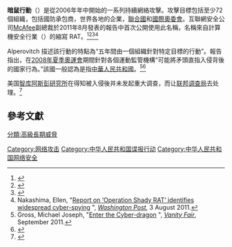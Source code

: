 '''暗鼠行動'''（{{lang-en|Operation Shady RAT}}）是從2006年年中開始的一系列持續網絡攻擊。攻擊目標包括至少72個組織，包括國防承包商，世界各地的企業，[[聯合國|聯合國]]和[[國際奧委會|國際奧委會]]。互聯網安全公司[[McAfee|McAfee]]副總裁{{link-en|Dmitri Alperovitch|Dmitri Alperovitch}}於2011年8月發表的報告中首次公開使用此名稱，名稱來自計算機安全行業{{link-en|遠程訪問工具|Remote Access Tool}}（{{lang-en|Remote Access Tool}}）的縮寫 RAT。<ref>{{Cite news | url=http://www.techbang.com/posts/6616-the-history-of-the-largest-terrorist-attacks-hackers-operation-shady-rat-taiwan-victims | title=史上最大駭客行動：暗鼠攻擊，台灣也受駭 | publisher=T客邦 | date=2011年8月4日 | access-date=2014-11-21 | archive-url=https://web.archive.org/web/20141129121036/http://www.techbang.com/posts/6616-the-history-of-the-largest-terrorist-attacks-hackers-operation-shady-rat-taiwan-victims | archive-date=2014-11-29 | dead-url=no }}</ref><ref>{{cite news | url=http://www.reuters.com/article/2011/08/03/us-cyberattacks-idUSTRE7720HU20110803 | title=State actor seen in "enormous" range of cyber attacks | accessdate=2011-08-03 | author=Jim Finkle | date=2011-08-03 | publisher=[[Reuters|Reuters]] | archive-url=https://web.archive.org/web/20110804012024/http://www.reuters.com/article/2011/08/03/us-cyberattacks-idUSTRE7720HU20110803 | archive-date=2011-08-04 | dead-url=no }}</ref><ref>{{cite news|title=Governments, IOC and UN hit by massive cyber attack|url=http://www.bbc.co.uk/news/technology-14387559|publisher=[[BBC_News|BBC News]]|accessdate=3 August 2011|date=2011-08-03|archive-url=https://web.archive.org/web/20141017053140/http://www.bbc.co.uk/news/technology-14387559|archive-date=2014-10-17|dead-url=no}}</ref><ref>Nakashima, Ellen, "[http://www.washingtonpost.com/national/national-security/report-identifies-widespread-cyber-spying/2011/07/29/gIQAoTUmqI_story.html Report on ‘Operation Shady RAT’ identifies widespread cyber-spying] {{Wayback|url=http://www.washingtonpost.com/national/national-security/report-identifies-widespread-cyber-spying/2011/07/29/gIQAoTUmqI_story.html |date=20141006143708 }}", ''[[Washington_Post|Washington Post]]'', 3 August 2011.</ref>

Alperovitch 描述該行動的特點為“五年間由一個組織針對特定目標的行動”。報告指出，在[[2008年夏季奧運會|2008年夏季奧運會]]期間針對各個運動監管機構“可能將矛頭直指入侵背後的國家行為。”該國一般認為是指[[中華人民共和國|中華人民共和國]]。<ref>Gross, Michael Joseph, "[http://www.vanityfair.com/culture/features/2011/09/chinese-hacking-201109 Enter the Cyber-dragon] {{Wayback|url=http://www.vanityfair.com/culture/features/2011/09/chinese-hacking-201109 |date=20141010181550 }}", ''[[Vanity_Fair_(magazine)|Vanity Fair]]'', September 2011.</ref><ref>{{Cite news | url=http://news.ltn.com.tw/news/focus/paper/513825 | title=最大規模駭客攻擊 指向中國 | publisher=[[自由時報|自由時報]] | date=2011年8月4日 | access-date=2014-11-21 | archive-url=https://web.archive.org/web/20141129040337/http://news.ltn.com.tw/news/focus/paper/513825 | archive-date=2014-11-29 | dead-url=no }}</ref>

美国[[智库|智库]][[阿斯彭研究所|阿斯彭研究所]]在得知被入侵後并未发起重大调查，而让[[联邦调查局|联邦调查局]]去处理。<ref>{{Cite news | url=http://www.ftchinese.com/story/001040754?full=y | title=网络间谍侵入美国军工承包商 | date=2011年9月19日 | location=英国 | publisher=《[[金融时报_(英国)|金融时报]]》 | access-date=2014-11-21 | archive-url=https://web.archive.org/web/20141129041419/http://www.ftchinese.com/story/001040754?full=y | archive-date=2014-11-29 | dead-url=no }}</ref>

==參考文獻==
{{reflist}}

[[Category:网络攻击|Category:网络攻击]]
[[分類:高級長期威脅|分類:高級長期威脅]]
[[Category:中华人民共和国谍报行动|Category:中华人民共和国谍报行动]]
[[Category:中华人民共和国网络安全|Category:中华人民共和国网络安全]]